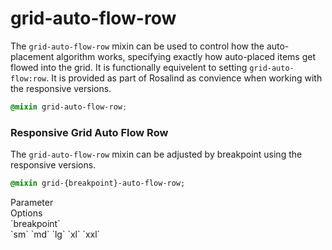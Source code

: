 
<Meta title="Docs/Developers/Mixins/Grid/grid-auto-flow-row"/>

# grid-auto-flow-row

The `grid-auto-flow-row` mixin can be used to control how the auto-placement algorithm works, specifying exactly how auto-placed items get flowed into the grid. It is functionally equivelent to setting `grid-auto-flow:row`. It is provided as part of Rosalind as convience when working with the responsive versions.

```css
@mixin grid-auto-flow-row;
```

### Responsive Grid Auto Flow Row

The `grid-auto-flow-row` mixin can be adjusted by breakpoint using the responsive versions.

```css
@mixin grid-{breakpoint}-auto-flow-row;
```

<div className="table margin-bottom">
    <div>
        <div>Parameter</div>
        <div>Options</div>
    </div>
    <div>
        <div>`breakpoint`</div>
        <div>`sm` `md` `lg` `xl` `xxl`</div>
    </div>
</div>